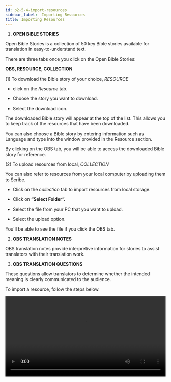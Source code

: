 ```yaml
---
id: p2-5-4-import-resources
sidebar_label:  Importing Resources
title: Importing Resources
---
```

1. **OPEN BIBLE STORIES**

Open Bible Stories is a collection of 50 key Bible stories available for translation in easy-to-understand text.

There are three tabs once you click on the Open Bible Stories:

**OBS, RESOURCE, COLLECTION**

(1) To download the Bible story of your choice, *RESOURCE*

- click on the *Resource* tab.

- Choose the story you want to download.

- Select the download icon.

The downloaded Bible story will appear at the top of the list. This allows you to keep track of the resources that have been downloaded.

You can also choose a Bible story by entering information such as Language and type into the window provided in the Resource section.

By clicking on the OBS tab, you will be able to access the downloaded Bible story for reference.

(2) To upload resources from local, *COLLECTION*

You can also refer to resources from your local computer by uploading them to Scribe.

- Click on the *collection* tab to import resources from local storage.

- Click on **“Select Folder”.**

- Select the file from your PC that you want to upload.

- Select the upload option.

You'll be able to see the file if you click the OBS tab.


2. **OBS TRANSLATION NOTES**

OBS translation notes provide interpretive information for stories to assist translators with their translation work.


3. **OBS TRANSLATION QUESTIONS**

These questions allow translators to determine whether the intended meaning is clearly communicated to the audience.


To import a resource, follow the steps below.
<p> </p>
 
<video controls src="/AutographaV2-1-0/adding-resources.mov" width="100%" type="video/mov"/>